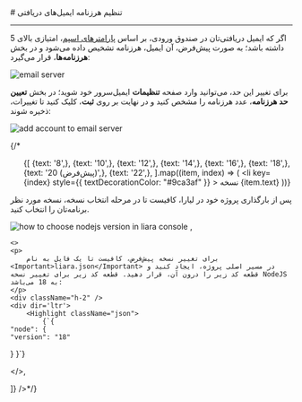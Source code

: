 
<Layout>
# تنظیم هرزنامه ایمیل‌های دریافتی
<hr className="mb-2" />

اگر که ایمیل دریافتی‌تان در صندوق ورودی، بر اساس <a href="https://support.google.com/a/answer/2368132?hl=en" className="blue-link">پارامترهای اسپم</a>، امتیازی بالای 5 داشته باشد؛ به صورت پیش‌فرض، آن ایمیل، هرزنامه تشخیص داده می‌شود و در بخش **هرزنامه‌ها**، قرار می‌گیرد:
<div className="h-4" />
<img src="https://files.liara.ir/liara/docs/incoming-spams.png" alt="email server" />
<div className="h-4" />

برای تغییر این حد، می‌توانید وارد صفحه <b>تنظیمات</b> ایمیل‌سرور خود شوید؛ در بخش **تعیین حد هرزنامه**، عدد هرزنامه را مشخص کنید و در نهایت بر روی <b>ثبت</b>، کلیک کنید تا تغییرات، ذخیره شوند:
<div className="h-4" />
<img src="https://files.liara.ir/liara/docs/set-spam-limitations.gif" alt="add account to email server" />
<div className="h-4" />

{/* <ul className="pr-4">
  {[
    {text: '8',},
    {text: '10',},
    {text: '12',},
    {text: '14',},
    {text: '16',},
    {text: '18',},
    {text: '20 (پیش‌فرض)',},
    {text: '22',},
  ].map((item, index) => (
    <li
      key={index}
      style={{
        textDecorationColor: "#9ca3af"
      }}
    >
        نسخه {item.text}
    </li>
  ))}
</ul>

<Section id="change-default-version" title="تغییر نسخه پیش‌فرض" />
<Tabs 
    tabs={["Liara Console", "Liara CLI"]} 
    content={[
    <>
    <p>پس از بارگذاری پروژه خود در لیارا، کافیست تا در مرحله انتخاب نسخه، نسخه مورد نظر برنامه‌تان را انتخاب کنید.</p>
    <img src="https://files.liara.ir/liara/docs/choose-nodejs-version.png" alt="how to choose nodejs version in liara console" />
    </>,

    <>
    <p>
        برای تغییر نسخه پیش‌فرض، کافیست تا یک فایل به نام <Important>liara.json</Important> در مسیر اصلی پروژه، ایجاد کنید و قطعه کد زیر را درون آن، قرار دهید. قطعه کد زیر برای تغییر نسخه NodeJS به 18 می‌باشد:
    </p>
    <div className="h-2" />
    <div dir='ltr'>
        <Highlight className="json">
            {`{
    "node": {
    "version": "18"
  }
}`}
        </Highlight>
    </div>
    <div className="h-2" />
    </>,

]} 
/>*/}

</Layout>